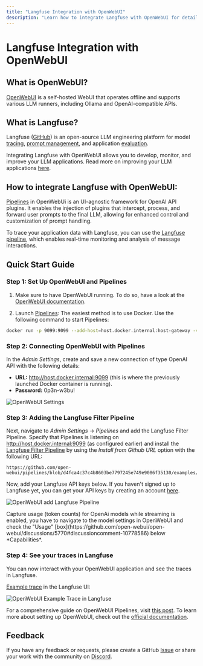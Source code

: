 ```yaml
---
title: "Langfuse Integration with OpenWebUI"
description: "Learn how to integrate Langfuse with OpenWebUI for detailed monitoring and recording of model calls. Follow our quick start guide to observe your LLM interactions in Langfuse."
---
```


# Langfuse Integration with OpenWebUI

## What is OpenWebUI?

[OpenWebUI](https://openwebui.com/) is a self-hosted WebUI that operates offline and supports various LLM runners, including Ollama and OpenAI-compatible APIs.

## What is Langfuse?

Langfuse ([GitHub](https://github.com/langfuse/langfuse)) is an open-source LLM engineering platform for model [tracing](/docs/tracing), [prompt management](/docs/prompts/get-started), and application [evaluation](/docs/scores/overview). 

Integrating Langfuse with OpenWebUI allows you to develop, monitor, and improve your LLM applications. Read more on improving your LLM applications [here](/faq/all/llm-analytics-101).

## How to integrate Langfuse with OpenWebUI:

[Pipelines](https://github.com/open-webui/pipelines/) in OpenWebUi is an UI-agnostic framework for OpenAI API plugins. It enables the injection of plugins that intercept, process, and forward user prompts to the final LLM, allowing for enhanced control and customization of prompt handling.

To trace your application data with Langfuse, you can use the [Langfuse pipeline](https://github.com/open-webui/pipelines/blob/d4fca4c37c4b8603be7797245e749e9086f35130/examples/filters/langfuse_filter_pipeline.py), which enables real-time monitoring and analysis of message interactions. 

## Quick Start Guide

<Steps>

### Step 1: Set Up OpenWebUI and Pipelines

1. Make sure to have OpenWebUI running. To do so, have a look at the [OpenWebUI documentation](https://docs.openwebui.com/).

2. Launch [Pipelines](https://github.com/open-webui/pipelines/): The easiest method is to use Docker. Use the following command to start Pipelines:

```bash
docker run -p 9099:9099 --add-host=host.docker.internal:host-gateway -v pipelines:/app/pipelines --name pipelines --restart always ghcr.io/open-webui/pipelines:main
```

### Step 2: Connecting OpenWebUI with Pipelines

In the *Admin Settings*, create and save a new connection of type OpenAI API with the following details:

- **URL:** http://host.docker.internal:9099 (this is where the previously launched Docker container is running). 
- **Password:** 0p3n-w3bu!

![OpenWebUI Settings](/images/docs/openwebui-setup-settings.png)

### Step 3: Adding the Langfuse Filter Pipeline

Next, navigate to *Admin Settings* -> *Pipelines* and add the Langfuse Filter Pipeline. Specify that Pipelines is listening on http://host.docker.internal:9099 (as configured earlier) and install the [Langfuse Filter Pipeline](https://github.com/open-webui/pipelines/blob/d4fca4c37c4b8603be7797245e749e9086f35130/examples/filters/langfuse_filter_pipeline.py) by using the *Install from Github URL* option with the following URL:

```
https://github.com/open-webui/pipelines/blob/d4fca4c37c4b8603be7797245e749e9086f35130/examples/filters/langfuse_filter_pipeline.py
```

Now, add your Langfuse API keys below. If you haven't signed up to Langfuse yet, you can get your API keys by creating an account [here](https://cloud.langfuse.com).

![OpenWebUI add Langfuse Pipeline](/images/docs/openwebui-add-pipeline.png)


<Callout type="info">
  Capture usage (token counts) for OpenAi models while streaming is enabled, you have to navigate to the model settings in OpenWebUI and check the "Usage" [box](https://github.com/open-webui/open-webui/discussions/5770#discussioncomment-10778586) below *Capabilities*.
</Callout>

### Step 4: See your traces in Langfuse

You can now interact with your OpenWebUI application and see the traces in Langfuse.

[Example trace](https://cloud.langfuse.com/project/cloramnkj0002jz088vzn1ja4/traces/904a8c1f-4974-4f8f-8a2f-129ae78d99c5?observation=fe5b127b-e71c-45ab-8ee5-439d4c0edc28) in the Langfuse UI:

![OpenWebUI Example Trace in Langfuse](/images/docs/openwebui-example-trace.png)

</Steps>

For a comprehensive guide on OpenWebUI Pipelines, visit [this post](https://ikasten.io/2024/06/03/getting-started-with-openwebui-pipelines/). To learn more about setting up OpenWebUI, check out the [official documentation](https://docs.openwebui.com/).

## Feedback

If you have any feedback or requests, please create a GitHub [Issue](/issue) or share your work with the community on [Discord](https://discord.langfuse.com/).